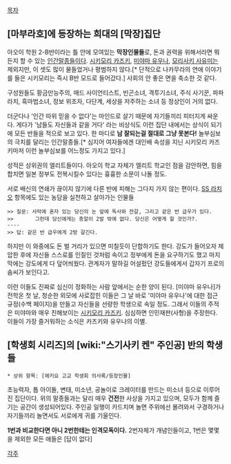 [[목차]]
== [마부라호]에 등장하는 '''희대의 [막장]집단''' ==
아오이 학원 2-B반이라는 틀 안에 모여있는 '''막장인물들'''로, 돈과 권력을 위해서라면 뭐든지 할 수 있는 [[인간말종]]들이다. [[시키모리 카즈키]], [[미야마 유우나]], [[모리사키 사유미]]는 제외지만, 이 셋도 많이 물들었거나 평범하지 않다.[* 단적으로 나카무라의 연애 이야기를 들은 시키모리는 즉시 B반 모드로 들어갔다.] 사회의 안 좋은 면을 축소한 것 같다.

구성원들도 황금만능주의, 매드 사이언티스트, 빈곤소녀, 격투기소녀, 주식 사기꾼, 파파라치, 흑마법소녀, 정보 위조자, 다단계, 세상을 저주하는 소녀 등 정상인이 거의 없다.

더군다나 '인간 따위 믿을 수 없다'는 마인드로 살기 때문에 자기들끼리 피터지게 싸운다. 게다가 '남들도 자신들과 같을 거다' 라는 비상식도 이런 집단 내에서는 상식이 되기에 모든 반들을 적으로 보고 있다. 한 마디로 '''남 잘되는걸 절대로 그냥 못본다!''' 놀부심보의 극치를 달리는 인간말종들.[* 심지어 여자들에겐 대인배 속성을 지닌 시키모리 카즈키마저 이런 놀부심보를 어느정도 가지고 있다.]

성적은 상위권의 엘리트들이다. 아오이 학교 자체가 엘리트 학교인 점을 감안하면, 힘을 합치면 일본 정부도 전복시킬수 있다는 흉흉한 소문이 나돌 정도.

서로 배신의 연쇄가 끊이지 않기에 다른 반에 피해는 그다지 가지 않는 편이다. [[SS 라치오]] 항목에도 있는 농담을 실천하고 살아가는 인물들


 >> 질문: 사막에 혼자 있는 당신의 눈 앞에 독사와 전갈, 그리고 같은 반 급우가 있다. 
 >>       그런데 당신에게는 총알이 2발 밖에 없다. 당신은 어떻게 할 것인가?.
 ----
 >> 답: 같은 반 급우에게 2방 갈긴다.

하지만 이 와중에도 돈 벌 거리가 있으면 미칠듯이 단합하기도 한다. 강도가 들어오자 제압한 후에 자신들 스스로를 인질인 것처럼 속이고 정부에게 돈을 요구하기도 했고 마지막에는 강도에게 다 덮어씌웠다. 관계자가 말하길 어설펐던 강도들에게서 갑자기 프로의 솜씨가 보인다고.

이런 이들도 진짜로 심신이 정화하는 사람 앞에서는 순한 양이 된다. [미야마 유우나]가 전학온 첫 날, 청순한 외모에 사로잡힌 이들은 그 날 바로 '미야마 유우나'에 대한 접근 규정(수백 페이지)을 만들고 자신들을 선량한 학생으로 속일 정도. 그래서 이들의 주적은 미야마와 매우 친해보이는 [[시키모리 카즈키]]. 심심하면 인민재판(사형)을 주장한다. 이들이 가장 즐거워하는 소식은 카즈키와 유우나의 이별.

== [학생회 시리즈]의 [wiki:"스기사키 켄" 주인공] 반의 학생들 ==
 * 상위 항목: [헤키요 고교 학생회 의사록/등장인물]

초능력자, 톱 아이돌, 변태, 미소년, 공놀이로 크레이터를 만드는 미소녀 등으로 이루어진 집단이다. 위의 말종들과는 달리 매우 '''건전'''한 사상을 가지고 있으며, 모두가 함께 즐기는 공간이 생성되어있다. 주인공 일행이 카드치며 놀면 주위에선 몰려와서 구경하거나 자기들끼리 놀면서도 서로에게 귀를 기울인다.

'''1번과 비교한다면 아니 2번한테는 인격모독이다.''' 2번자체가 개념인들이고, 1번은 몇몇을 제외한 모든 애들은 [답이 없다]

[[각주]]
